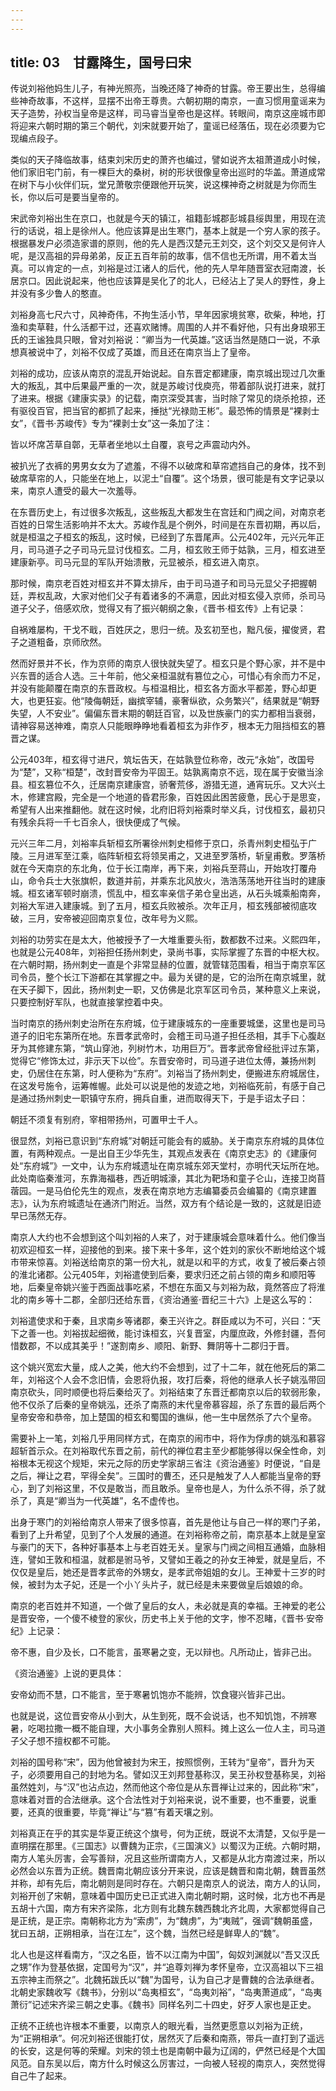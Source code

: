```yaml
---
---
---
```

title: 03　甘露降生，国号曰宋
---




传说刘裕他妈生儿子，有神光照亮，当晚还降了神奇的甘露。帝王要出生，总得编些神奇故事，不这样，显摆不出帝王尊贵。六朝初期的南京，一直习惯用童谣来为天子造势，孙权当皇帝是这样，司马睿当皇帝也是这样。转眼间，南京这座城市即将迎来六朝时期的第三个朝代，刘宋就要开始了，童谣已经落伍，现在必须要为它现编点段子。

类似的天子降临故事，结束刘宋历史的萧齐也编过，譬如说齐太祖萧道成小时候，他们家旧宅门前，有一棵巨大的桑树，树的形状很像皇帝出巡时的华盖。萧道成常在树下与小伙伴们玩，堂兄萧敬宗便跟他开玩笑，说这棵神奇之树就是为你而生长，你以后可是要当皇帝的。

宋武帝刘裕出生在京口，也就是今天的镇江，祖籍彭城郡彭城县绥舆里，用现在流行的话说，祖上是徐州人。他应该算是出生寒门，基本上就是一个穷人家的孩子。根据暴发户必须造家谱的原则，他的先人是西汉楚元王刘交，这个刘交又是何许人呢，是汉高祖的异母弟弟，反正五百年前的故事，信不信也无所谓，用不着太当真。可以肯定的一点，刘裕是过江诸人的后代，他的先人早年随晋室衣冠南渡，长居京口。因此说起来，他也应该算是吴化了的北人，已经沾上了吴人的野性，身上并没有多少鲁人的憨直。

刘裕身高七尺六寸，风神奇伟，不拘生活小节，早年因家境贫寒，砍柴，种地，打渔和卖草鞋，什么活都干过，还喜欢赌博。周围的人并不看好他，只有出身琅邪王氏的王谧独具只眼，曾对刘裕说：“卿当为一代英雄。”这话当然是随口一说，不承想真被说中了，刘裕不仅成了英雄，而且还在南京当上了皇帝。

刘裕的成功，应该从南京的混乱开始说起。自东晋定都建康，南京城出现过几次重大的叛乱，其中后果最严重的一次，就是苏峻讨伐庾亮，带着部队说打进来，就打了进来。根据《建康实录》的记载，南京深受其害，当时除了常见的烧杀抢掠，还有驱役百官，把当官的都抓了起来，捶挞“光禄勋王彬”。最恐怖的情景是“裸剥士女”，《晋书·苏峻传》专为“裸剥士女”这一条加了注：

皆以坏席苫草自鄣，无草者坐地以土自覆，哀号之声震动内外。

被扒光了衣裤的男男女女为了遮羞，不得不以破席和草帘遮挡自己的身体，找不到破席草帘的人，只能坐在地上，以泥土“自覆”。这个场景，很可能是有文字记录以来，南京人遭受的最大一次羞辱。

在东晋历史上，有过很多次叛乱，这些叛乱大都发生在宫廷和门阀之间，对南京老百姓的日常生活影响并不太大。苏峻作乱是个例外，时间是在东晋初期，再以后，就是桓温之子桓玄的叛乱，这时候，已经到了东晋尾声。公元402年，元兴元年正月，司马道子之子司马元显讨伐桓玄。二月，桓玄败王师于姑孰，三月，桓玄进至建康新亭。司马元显的军队开始溃散，元显被杀，桓玄进入南京。

那时候，南京老百姓对桓玄并不算太排斥，由于司马道子和司马元显父子把握朝廷，弄权乱政，大家对他们父子有着诸多的不满意，因此对桓玄侵入京师，杀司马道子父子，倍感欢欣，觉得又有了振兴朝纲之象，《晋书·桓玄传》上有记录：

自祸难屡构，干戈不戢，百姓厌之，思归一统。及玄初至也，黜凡佞，擢俊贤，君子之道粗备，京师欣然。

然而好景并不长，作为京师的南京人很快就失望了。桓玄只是个野心家，并不是中兴东晋的适合人选。三十年前，他父亲桓温就有篡位之心，可惜心有余而力不足，并没有能颠覆在南京的东晋政权。与桓温相比，桓玄各方面水平都差，野心却更大，也更狂妄。他“陵侮朝廷，幽摈宰辅，豪奢纵欲，众务繁兴”，结果就是“朝野失望，人不安业”。偏偏东晋末期的朝廷百官，以及世族豪门的实力都相当衰弱，请神容易送神难，南京人只能眼睁睁地看着桓玄为非作歹，根本无力阻挡桓玄的篡晋之谋。

公元403年，桓玄得寸进尺，筑坛告天，在姑孰登位称帝，改元“永始”，改国号为“楚”，又称“桓楚”，改封晋安帝为平固王。姑孰离南京不远，现在属于安徽当涂县。桓玄篡位不久，迁居南京建康宫，骄奢荒侈，游猎无道，通宵玩乐。又大兴土木，修建宫殿，完全是一个地道的昏君形象，百姓因此困苦疲惫，民心于是思变，希望有人出来推翻他。就在这时候，北府旧将刘裕乘时举义兵，讨伐桓玄，最初只有残余兵将一千七百余人，很快便成了气候。

元兴三年二月，刘裕率兵斩桓玄所署徐州刺史桓修于京口，杀青州刺史桓弘于广陵。三月进军至江乘，临阵斩桓玄将领吴甫之，又进至罗落桥，斩皇甫敷。罗落桥就在今天南京的东北角，位于长江南岸，再下来，刘裕兵至蒋山，开始攻打覆舟山，命令兵士大张旗帜，数道并前，并乘东北风放火，浩浩荡荡地开往当时的建康城。桓玄诸军顿时崩溃，慌乱中，桓玄率亲信子弟仓皇出逃，从石头城乘船南奔，刘裕大军进入建康城。到了五月，桓玄兵败被杀。次年正月，桓玄残部被彻底攻破，三月，安帝被迎回南京复位，改年号为义熙。

刘裕的功劳实在是太大，他被授予了一大堆重要头衔，数都数不过来。义熙四年，也就是公元408年，刘裕担任扬州刺史，录尚书事，实际掌握了东晋的中枢大权。在六朝时期，扬州刺史一直是个非常显赫的位置，就管辖范围看，相当于南京军区司令员，整个长江下游都在其掌握之中。最为关键的是，它的治所在南京城里，就在天子脚下，因此，扬州刺史一职，又仿佛是北京军区司令员，某种意义上来说，只要控制好军队，也就直接掌控着中央。

当时南京的扬州刺史治所在东府城，位于建康城东的一座重要城堡，这里也是司马道子的旧宅东第所在地。东晋孝武帝时，会稽王司马道子担任丞相，其手下心腹赵牙为其修建东第，“筑山穿池，列树竹木，功用巨万”。晋孝武帝曾经批评过东第，觉得它“修饰太过，非示天下以俭”。东晋安帝时，司马道子进位太傅，兼扬州刺史，仍居住在东第，时人便称为“东府”。刘裕当了扬州刺史，便搬进东府城居住，在这发号施令，运筹帷幄。此处可以说是他的发迹之地，刘裕临死前，有感于自己是通过扬州刺史一职镇守东府，拥兵自重，进而取得天下，于是手诏太子曰：

朝廷不须复有别府，宰相带扬州，可置甲士千人。

很显然，刘裕已意识到“东府城”对朝廷可能会有的威胁。关于南京东府城的具体位置，有两种观点。一是出自王少华先生，其观点发表在《南京史志》的《建康何处“东府城”》一文中，认为东府城遗址在南京城东郊天堂村，亦明代天坛所在地。此处南临秦淮河，东靠海福巷，西近明城濠，其北为靶场和童子仑山，连接卫岗苜蓿园。一是马伯伦先生的观点，发表在南京地方志编纂委员会编纂的《南京建置志》，认为东府城遗址在通济门附近。当然，双方有个结论是一致的，这就是旧迹早已荡然无存。

南京人大约也不会想到这个叫刘裕的人来了，对于建康城会意味着什么。他们像当初欢迎桓玄一样，迎接他的到来。接下来十多年，这个姓刘的家伙不断地给这个城市带来惊喜。刘裕送给南京的第一份大礼，就是以和平的方式，收复了被后秦占领的淮北诸郡。公元405年，刘裕遣使到后秦，要求归还之前占领的南乡和顺阳等地，后秦皇帝姚兴鉴于西面战事吃紧，不想在东面又与刘裕为敌，竟然答应了将淮北的南乡等十二郡，全部归还给东晋，《资治通鉴·晋纪三十六》上是这么写的：

刘裕遣使求和于秦，且求南乡等诸郡，秦王兴许之。群臣咸以为不可，兴曰：“天下之善一也。刘裕拔起细微，能讨诛桓玄，兴复晋室，内厘庶政，外修封疆，吾何惜数郡，不以成其美乎！”遂割南乡、顺阳、新野、舞阴等十二郡归于晋。

这个姚兴宽宏大量，成人之美，他大约不会想到，过了十二年，就在他死后的第二年，刘裕这个人会不念旧情，会恩将仇报，攻打后秦，将他的继承人长子姚泓带回南京砍头，同时顺便也将后秦给灭了。刘裕结束了东晋迁都南京以后的软弱形象，他不仅杀了后秦的皇帝姚泓，还杀了南燕的末代皇帝慕容超，杀了东晋的最后两个皇帝安帝和恭帝，加上楚国的桓玄和蜀国的谯纵，他一生中居然杀了六个皇帝。

需要补上一笔，刘裕几乎用同样方式，在南京的闹市中，将作为俘虏的姚泓和慕容超斩首示众。在刘裕取代东晋之前，前代的禅位君主至少都能够得以保全性命，刘裕根本无视这个规矩，宋元之际的历史学家胡三省注《资治通鉴》时便说，“自是之后，禅让之君，罕得全矣”。三国时的曹丕，还只是触发了人人都能当皇帝的野心，到了刘裕这里，不仅是敢当，而且敢杀。皇帝也是人，为什么杀不得，杀了就杀了，真是“卿当为一代英雄”，名不虚传也。

出身于寒门的刘裕给南京人带来了很多惊喜，首先是他让与自己一样的寒门子弟，看到了上升希望，见到了个人发展的通道。在刘裕称帝之前，南京基本上就是皇室与豪门的天下，各种好事基本上与老百姓无关。皇家与门阀之间相互通婚，血脉相连，譬如王敦和桓温，就都是驸马爷，又譬如王羲之的孙女王神爱，就是皇后，不仅仅是皇后，她还是晋孝武帝的外甥女，是孝武帝姐姐的女儿。王神爱十三岁的时候，被封为太子妃，还是一个小丫头片子，就已经是未来要做皇后娘娘的命。

南京的老百姓并不知道，一个做了皇后的女人，未必就是真的幸福。王神爱的老公是晋安帝，一个傻不棱登的家伙，历史书上关于他的文字，惨不忍睹，《晋书·安帝纪》上记录：

帝不惠，自少及长，口不能言，虽寒暑之变，无以辩也。凡所动止，皆非己出。

《资治通鉴》上说的更具体：

安帝幼而不慧，口不能言，至于寒暑饥饱亦不能辨，饮食寝兴皆非己出。

也就是说，这位晋安帝从小到大，从生到死，既不会说话，也不知饥饱，不辨寒暑，吃喝拉撒一概不能自理，大小事务全靠别人照料。摊上这么一位人主，司马道子父子想不擅权都不可能。

刘裕的国号称“宋”，因为他曾被封为宋王，按照惯例，王转为“皇帝”，晋升为天子，必须要用自己的封地为名。譬如汉王刘邦登基称汉，吴王孙权登基称吴，刘裕虽然姓刘，与“汉”也沾点边，然而他这个帝位是从东晋禅让过来的，因此称“宋”，意味着对晋的合法继承。这个合法性对于刘裕来说，说不重要，也不重要，说重要，还真的很重要，毕竟“禅让”与“篡”有着天壤之别。

刘裕真正在乎的其实是华夏正统这个旗号，何为正统，既说不太清楚，又似乎是一直明摆在那里。《三国志》以曹魏为正宗，《三国演义》以蜀汉为正统。六朝时期，南方人笔头厉害，会写善辩，况且这些所谓南方人，又都是从北方南渡过来，所以必然会以东晋为正统。魏晋南北朝应该分开来说，应该是魏晋和南北朝，魏晋虽然并称，却有先后，南北朝则是同时存在。六朝只是南京人的说法，南方人的认同，刘裕开创了宋朝，意味着中国历史已正式进入南北朝时期，这时候，北方也不再是五胡十六国，南方有宋齐梁陈，北方则有北魏东魏西魏北齐北周，大家都觉得自己是正统，是正宗。南朝称北方为“索虏”，为“魏虏”，为“夷贼”，强调“魏朝虽盛，犹曰五胡，正朔相承，当在江左”，这个魏，当然已经是鲜卑人的“魏”。

北人也是这样看南方，“汉之名臣，皆不以江南为中国”，匈奴刘渊就以“吾又汉氏之甥”作为登基依据，定国号为“汉”，并“追尊刘禅为孝怀皇帝，立汉高祖以下三祖五宗神主而祭之”。北魏拓跋氏以“魏”为国号，认为自己才是曹魏的合法承继者。北朝史家魏收写《魏书》，分别以“岛夷桓玄”，“岛夷刘裕”，“岛夷萧道成”，“岛夷萧衍”记述宋齐梁三朝之史事。《魏书》同样名列二十四史，好歹人家也是正史。

正统不正统也许根本不重要，以南京人的眼光看，当然更愿意以刘裕为正统，为“正朔相承”。何况刘裕还很能打仗，居然灭了后秦和南燕，带兵一直打到了遥远的长安，这是何等的荣耀。刘宋的领土也是南朝中最为辽阔的，俨然已经是个大国风范。自东吴以后，南方什么时候这么厉害过，一向被人轻视的南京人，突然觉得自己牛了起来。